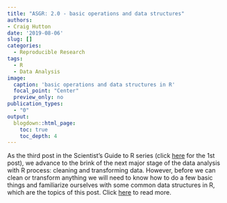```yaml
---
title: "ASGR: 2.0 - basic operations and data structures"
authors: 
- Craig Hutton
date: '2019-08-06'
slug: []
categories:
  - Reproducible Research
tags:
  - R
  - Data Analysis
image: 
  caption: 'basic operations and data structures in R'
  focal_point: "Center"
  preview_only: no
publication_types:
  - "0"  
output:
  blogdown::html_page:
    toc: true
    toc_depth: 4
---
```


<!-- # Publication type. -->
<!-- # Legend: -->
<!-- # 0 = Uncategorized -->
<!-- # 1 = Conference proceedings -->
<!-- # 2 = Journal -->
<!-- # 3 = Work in progress -->
<!-- # 4 = Technical report -->
<!-- # 5 = Book -->
<!-- # 6 = Book chapter -->

As the third post in the Scientist's Guide to R series (click [here](https://craig.rbind.io/post/2019-05-17-asgr-basic-workflow/) for the 1st post), we advance to the brink of the next major stage of the data analysis with R process: cleaning and transforming data. However, before we can clean or transform anything we will need to know how to do a few basic things and familiarize ourselves with some common data structures in R, which are the topics of this post. Click [here](https://craig.rbind.io/post/2019-08-06-asgr-2-0-basic-operations-and-data-structures/) to read more.
